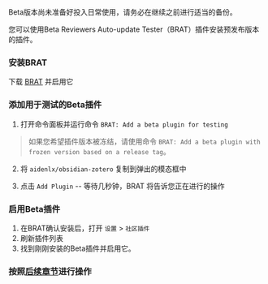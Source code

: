 
<ObsidianInfo channel="beta" />

<Callout type="warning">
  Beta版本尚未准备好投入日常使用，请务必在继续之前进行适当的备份。
</Callout>

您可以使用Beta Reviewers Auto-update Tester（BRAT）插件安装预发布版本的插件。

<Steps>

### 安装BRAT

下载 [BRAT](https://obsidian.md/plugins?id=obsidian42-brat) 并启用它

### 添加用于测试的Beta插件

1. 打开命令面板并运行命令 `BRAT: Add a beta plugin for testing`

> 如果您希望插件版本被冻结，请使用命令 `BRAT: Add a beta plugin with frozen version based on a release tag`。

2. 将 `aidenlx/obsidian-zotero` 复制到弹出的模态框中

3. 点击 `Add Plugin` -- 等待几秒钟，BRAT 将告诉您正在进行的操作

### 启用Beta插件

1. 在BRAT确认安装后，打开 `设置` > `社区插件`
2. 刷新插件列表
3. 找到刚刚安装的Beta插件并启用它。

### 按照[后续章节](#初始配置)进行操作

</Steps>
